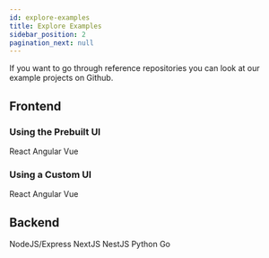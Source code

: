 ```yaml
---
id: explore-examples 
title: Explore Examples
sidebar_position: 2
pagination_next: null
---
```




If you want to go through reference repositories you can look at our example projects on Github.

## Frontend

### Using the Prebuilt UI

<Grid columns="repeat(3, 1fr)" gap="4">
  <ReferenceCard href="/docs/quickstart/introduction">
    <ReferenceCard.Title>
      React
    </ReferenceCard.Title>
  </ReferenceCard>
  <ReferenceCard href="/docs/quickstart/introduction">
    <ReferenceCard.Title>
      Angular 
    </ReferenceCard.Title>
  </ReferenceCard>
  <ReferenceCard href="/docs/quickstart/introduction">
    <ReferenceCard.Title>
      Vue 
    </ReferenceCard.Title>
  </ReferenceCard>
</Grid>

### Using a Custom UI

<Grid columns="repeat(3, 1fr)" gap="4">
  <ReferenceCard href="/docs/quickstart/introduction">
    <ReferenceCard.Title>
      React
    </ReferenceCard.Title>
  </ReferenceCard>
  <ReferenceCard href="/docs/quickstart/introduction">
    <ReferenceCard.Title>
      Angular 
    </ReferenceCard.Title>
  </ReferenceCard>
  <ReferenceCard href="/docs/quickstart/introduction">
    <ReferenceCard.Title>
      Vue 
    </ReferenceCard.Title>
  </ReferenceCard>
</Grid>

## Backend 


<Grid columns="repeat(3, 1fr)" gap="4">
  <ReferenceCard href="/docs/quickstart/introduction">
    <ReferenceCard.Title>
      NodeJS/Express 
    </ReferenceCard.Title>
  </ReferenceCard>
  <ReferenceCard href="/docs/quickstart/introduction">
    <ReferenceCard.Title>
       NextJS
    </ReferenceCard.Title>
  </ReferenceCard>
  <ReferenceCard href="/docs/quickstart/introduction">
    <ReferenceCard.Title>
       NestJS
    </ReferenceCard.Title>
  </ReferenceCard>
  <ReferenceCard href="/docs/quickstart/introduction">
    <ReferenceCard.Title>
       Python
    </ReferenceCard.Title>
  </ReferenceCard>
  <ReferenceCard href="/docs/quickstart/introduction">
    <ReferenceCard.Title>
       Go 
    </ReferenceCard.Title>
  </ReferenceCard>
</Grid>
